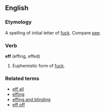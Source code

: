 ==English==
===Etymology===
A spelling of initial letter of [[fuck]].  Compare [[pee]].

===Verb===
'''eff''' (effing, effed)

#Euphemistic form of [[fuck]].

===Related terms===
*[[eff all]]
*[[effing]]
*[[effing and blinding]]
*[[eff off]]